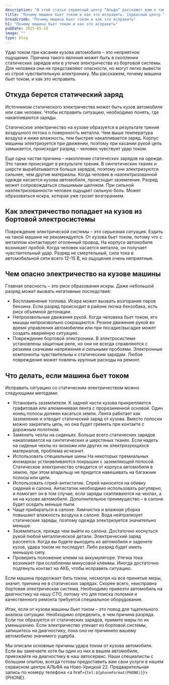 ```yaml
---
description: "В этой статье сервисный центр “Альфа” расскажет вам о том, почему машина бьет током и как это исправить"
title: "Почему машина бьет током и как это исправить. Сервисный центр “Альфа”"
breadcrumb: "Почему машина бьет током и как это исправить"
h1: "Почему машина бьет током и как это исправить"
pubDate: 2025-05-28
image: ""
type: blog
---
```


Удар током при касании кузова автомобиля – это неприятное ощущение. Причина такого явления может быть в скоплении статических зарядов или в утечке электричества из бортовой системы. Для человека они не представляют опасности, но могут легко вывести из строя чувствительную электронику. Мы расскажем, почему машина бьет током, и как это исправить. 

<h2 class="mt-12 lg:mt-20">Откуда берется статический заряд</h2>
Источником статического электричества может быть кузов автомобиля или сам человек. Чтобы исправить ситуацию, необходимо понять, где накапливаются заряды.

Статическое электричество на кузове образуется в результате трения воздушного потока о поверхность металла. Чем выше температура воздуха и ниже влажность, тем быстрее накапливается заряд. Корпус машины электризуется при движении, поэтому при касании рукой цепь замыкается, происходит разряд – человек чувствует удар током. 

Еще одна частая причина – накопление статических зарядов на одежде. Это также происходит в результате трения. В синтетических тканях и шерсти вырабатывается больше зарядов, поэтому они электризуются сильнее, чем другие материалы. Когда человек в наэлектризованной одежде касается кузова автомобиля, происходит заземление. Разряд может сопровождаться слышимым щелчком. При сильной наэлектризованности человек ощущает сильную боль. Может образоваться искра, которая уже грозит возгоранием.  

<h2 class="mt-12 lg:mt-20">Как электричество попадает на кузов из бортовой электросистемы</h2>
Повреждение электрической системы – это серьезная ситуация. Ездить на такой машине не рекомендуется. От кузова бьет током, потому что с металлом контактирует оголенный провод. На корпусе автомобиля возникает пробой. Когда человек касается металла, он получает чувствительный удар. Разряд не смертельный, сила тока в автомобильной сети всего 12-15 В, но ощущения очень неприятные. 

<h2 class="mt-12 lg:mt-20">Чем опасно электричество на кузове машины</h2>
Главная опасность – это риск образования искры. Даже небольшой разряд может вызвать негативные последствия: 

- Воспламенение топлива.
Искра может вызвать возгорание паров бензина. Если разряд происходит в районе лючка бензобака, есть риск объемной детонации.
- Непроизвольные движения рукой.
Когда человека бьет током, его мышцы непроизвольно сокращаются. Резкое движение рукой во время управления автомобилем или при посадке/высадке может создать аварийную ситуацию.
- Повреждение бортовой электроники.
В электросистеме установлены защитные реле, но они не всегда справляются с резкими скачками напряжения и сильными пробоями. Электронные компоненты чувствительны к статическим зарядам. Любое повреждение может повлечь крупные расходы на ремонт.

<h2 class="mt-12 lg:mt-20">Что делать, если машина бьет током</h2>
Исправить ситуацию со статическим электричеством можно следующими методами: 

- Установить заземлители.
К задней части кузова прикрепляется графитовая или алюминиевая лента с прорезиненной основой. Один конец полосы должен касаться земли. Лента работает как заземление и отводит статический заряд от кузова. Вместо полоски можно закрепить цепь, но она будет греметь при контакте с дорожным полотном.
- Заменить чехлы на сиденьях.
Больше всего статических зарядов накапливается на синтетических и шерстяных тканях. Если надеть на сиденья чехлы из экокожи или других не электризующихся материалов, проблема исчезнет.
- Использовать специальные шины
На некоторых премиальных иномарках устанавливаются покрышки с заземляющей полосой. Статическое электричество отводится от корпуса автомобиля в землю, при этом владельцу не придется навешивать на багажник полосы или цепи.
- Использовать спрей-антистатик.
Спрей наносится на обивку сидений и салона. Антистатик необходимо использовать регулярно, и помогает он в том случае, если заряды скапливаются на чехлах, а не на кузове автомобиля. Дополнительное преимущество – в салоне будет оседать меньше пыли.
- Чаще прибираться в салоне.
Химчистка и влажная уборка повышают влажность воздуха в салоне. Вода нейтрализует статические заряды, поэтому одежда электризуется значительно меньше.
- Заземлиться, прежде чем выйти из салона.
Достаточно коснуться рукой любой металлической детали. Электрический заряд рассеется. Когда вы будете выходить из автомобиля и заденете кузов, удара током не последует. Либо разряд будет иметь меньшую силу.
- Проверить положение клемм на аккумуляторе.
Утечка тока возникает при ослаблении минусовой клеммы. Иногда достаточно подтянуть контакт на АКБ, чтобы исправить ситуацию.

Если машина продолжает бить током, несмотря на все принятые меры, значит, причина не в статических зарядах. Скорее всего, неисправна бортовая электрическая система. Необходимо привезти автомобиль на диагностику на нашу СТО, потому что для поиска поломки и качественного ремонта требуется специальное оборудование. 

Итак, если от кузова машины бьет током – это повод для тщательного анализа ситуации. Необходимо определить, в чем причина разряда. Если ток образуется от статических зарядов, примите меры по их уменьшению. Если электричество утекает из бортовой системы, запишитесь на диагностику, пока оно не причинило вашему автомобилю значимого ущерба.

Мы описали основные причины удара током от кузова автомобиля. Если вы замечаете хотя бы один из них в вашем автомобиле, приезжайте на диагностику в наш автосервис. Наши специалисты с большим опытом, всегда готовы предоставить вам свои услуги в нашем сервисном центре АЛЬФА на Ново-Урицкой 22. Предварительная запись по номеру телефона <a href={`tel:${phoneFormat(PHONE)}`}>{PHONE}</a>.

